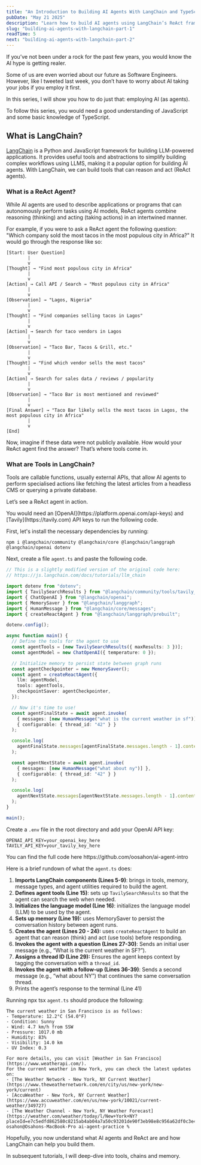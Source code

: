 ```yaml
---
title: "An Introduction to Building AI Agents With LangChain and TypeScript"
pubDate: "May 21 2025"
description: "Learn how to build AI agents using LangChain’s ReAct framework in JavaScript. This tutorial covers reasoning, tool usage, and memory, helping you create LLM-powered workflows that think and act."
slug: "building-ai-agents-with-langchain-part-1"
readTime: 5
next: "building-ai-agents-with-langchain-part-2"
---
```



If you’ve not been under a rock for the past few years, you would know the AI hype is getting realer.  

Some of us are even worried about our future as Software Engineers. However, like I tweeted last week, you don’t have to worry about AI taking your jobs if you employ it first.  

In this series, I will show you how to do just that: employing AI (as agents).  

<Callout variant='info' showIcon>
To follow this series, you would need a good understanding of JavaScript and some basic knowledge of TypeScript.
</Callout>

## What is LangChain?

[LangChain](https://www.langchain.com) is a Python and JavaScript framework for building LLM-powered applications. It provides useful tools and abstractions to simplify building complex workflows using LLMS, making it a popular option for building AI agents.
With LangChain, we can build tools that can reason and act (ReAct agents).

### What is a ReAct Agent?

While AI agents are used to describe applications or programs that can autonomously perform tasks using AI models, ReAct agents combine reasoning (thinking) and acting (taking actions) in an intertwined manner.  

For example, if you were to ask a ReAct agent the following question: "Which company sold the most tacos in the most populous city in Africa?" It would go through the response like so:  

```plaintext
[Start: User Question]
        |
        v
[Thought] → "Find most populous city in Africa"
        |
        v
[Action] → Call API / Search → "Most populous city in Africa"
        |
        v
[Observation] → "Lagos, Nigeria"
        |
        v
[Thought] → "Find companies selling tacos in Lagos"
        |
        v
[Action] → Search for taco vendors in Lagos
        |
        v
[Observation] → "Taco Bar, Tacos & Grill, etc."
        |
        v
[Thought] → "Find which vendor sells the most tacos"
        |
        v
[Action] → Search for sales data / reviews / popularity
        |
        v
[Observation] → "Taco Bar is most mentioned and reviewed"
        |
        v
[Final Answer] → "Taco Bar likely sells the most tacos in Lagos, the most populous city in Africa"
        |
        v
[End]

```

Now, imagine if these data were not publicly available. How would your ReAct agent find the answer?
That’s where tools come in.  

### What are Tools in LangChain?
Tools are callable functions, usually external APIs, that allow AI agents to perform specialised actions like fetching the latest articles from a headless CMS or querying a private database.  

Let’s see a ReAct agent in action.  

<Callout variant='warning'>
You would need an [OpenAI](https://platform.openai.com/api-keys) and [Tavily](https://tavily.com) API keys to run the following code.
</Callout>
 

First, let's install the necessary dependencies by running:

```plaintext
npm i @langchain/community @langchain/core @langchain/langgraph @langchain/openai dotenv
```

Next, create a file `agent.ts` and paste the following code.



```ts:agent.ts
// This is a slightly modified version of the original code here:
// https://js.langchain.com/docs/tutorials/llm_chain

import dotenv from "dotenv";
import { TavilySearchResults } from "@langchain/community/tools/tavily_search";
import { ChatOpenAI } from "@langchain/openai";
import { MemorySaver } from "@langchain/langgraph";
import { HumanMessage } from "@langchain/core/messages";
import { createReactAgent } from "@langchain/langgraph/prebuilt";

dotenv.config();

async function main() {
  // Define the tools for the agent to use
  const agentTools = [new TavilySearchResults({ maxResults: 3 })];
  const agentModel = new ChatOpenAI({ temperature: 0 });

  // Initialize memory to persist state between graph runs
  const agentCheckpointer = new MemorySaver();
  const agent = createReactAgent({
    llm: agentModel,
    tools: agentTools,
    checkpointSaver: agentCheckpointer,
  });

  // Now it's time to use!
  const agentFinalState = await agent.invoke(
    { messages: [new HumanMessage("what is the current weather in sf")] },
    { configurable: { thread_id: "42" } }
  );

  console.log(
    agentFinalState.messages[agentFinalState.messages.length - 1].content
  );

  const agentNextState = await agent.invoke(
    { messages: [new HumanMessage("what about ny")] },
    { configurable: { thread_id: "42" } }
  );

  console.log(
    agentNextState.messages[agentNextState.messages.length - 1].content
  );
}

main();
```

Create a `.env` file in the root directory and add your OpenAI API key:  


```env
OPENAI_API_KEY=your_openai_key_here
TAVILY_API_KEY=your_tavily_key_here
```

<Callout variant='info' showIcon>
You can find the full code here https://github.com/oosahon/ai-agent-intro
</Callout>

Here is a brief rundown of what the `agent.ts` does:

1. **Imports LangChain components (Lines 5-9)**: brings in tools, memory, message types, and agent utilities required to build the agent.
2. **Defines agent tools (Line 15)**: sets up `TavilySearchResults` so that the agent can search the web when needed.
3. **Initializes the language model (Line 16)**: initializes the language model (LLM) to be used by the agent.
4. **Sets up memory (Line 19):** uses MemorySaver to persist the conversation history between agent runs.
5. **Creates the agent (Lines 20 - 24):** uses `createReactAgent` to build an agent that can reason (think) and act (use tools) before responding.
6. **Invokes the agent with a question (Lines 27-30)**: Sends an initial user message (e.g., “What is the current weather in SF?”).
7. **Assigns a thread ID (Line 29):** Ensures the agent keeps context by tagging the conversation with a `thread_id`.
8. **Invokes the agent with a follow-up (Lines 36-39)**: Sends a second message (e.g., “what about NY”) that continues the same conversation thread.
9. Prints the agent’s response to the terminal (Line 41)


Running npx tsx `agent.ts` should produce the following:

```plaintext
The current weather in San Francisco is as follows:
- Temperature: 12.2°C (54.0°F)
- Condition: Sunny
- Wind: 4.7 km/h from SSW
- Pressure: 1017.0 mb
- Humidity: 83%
- Visibility: 14.0 km
- UV Index: 0.3

For more details, you can visit [Weather in San Francisco](https://www.weatherapi.com/).
For the current weather in New York, you can check the latest updates on:
- [The Weather Network - New York, NY Current Weather](https://www.theweathernetwork.com/en/city/us/new-york/new-york/current)
- [AccuWeather - New York, NY Current Weather](https://www.accuweather.com/en/us/new-york/10021/current-weather/349727)
- [The Weather Channel - New York, NY Weather Forecast](https://weather.com/weather/today/l/New+York+NY?placeId=e7c5edfd862580c8215ab4ab04a7a50c93201de90f3eb98e8c956a62df0c3e49)
osahon@Osahons-MacBook-Pro ai-agent-practice %
```

Hopefully, you now understand what AI agents and ReAct are and how LangChain can help you build them.  

In subsequent tutorials, I will deep-dive into tools, chains and memory.  
